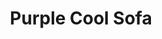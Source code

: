 ---
title: "Purple Cool Sofa"
meta_title: "Purple Cool Sofa craft"
description: "Craft de Purple Cool Sofa"
rank: "s"
draft: false
name: "Purple Cool Sofa"
recipe_img: "https://wiki.pokexgames.com/images/6/6c/Purple_Cool_Sofa.png"
level: 105
craft_time: 14400
result: 1
value_npc: 1
ingredients:
  - name: "Drawing Clipboards"
    quantity: 15
    item_img: "https://wiki.pokexgames.com/images/3/36/Drawing_Clipboard.png"
    value_npc: 1
  - name: "Corrupted Doll Star"
    quantity: 5
    item_img: "https://wiki.pokexgames.com/images/f/f6/Corrupted-Doll-Star.gif"
    value_npc: 1
  - name: "Corrupted Streak Tail"
    quantity: 3
    item_img: "https://wiki.pokexgames.com/images/2/2f/Corrupted-Streak-Tail.gif"
    value_npc: 1
  - name: "Corrupted Magnet"
    quantity: 3
    item_img: "https://wiki.pokexgames.com/images/0/09/Corrupted-Magnet.gif"
    value_npc: 1
  - name: "Corrupted Dragon Tooth"
    quantity: 2
    item_img: "https://wiki.pokexgames.com/images/5/52/Corrupted-Dragon-Tooth.gif"
    value_npc: 1
  - name: "Mount Horn"
    quantity: 1
    item_img: "https://wiki.pokexgames.com/images/3/34/Mount_Horn.png"
    value_npc: 1
---